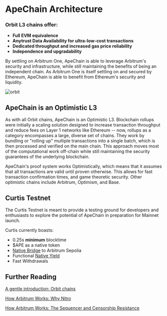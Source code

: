 # ApeChain Architecture


### Orbit L3 chains offer: ###
- **Full EVM equivalence**
- **Anytrust Data Availability for ultra-low-cost transactions**
- **Dedicated throughput and increased gas price reliability**
- **Independence and upgradability**

By settling on Arbitrum One, ApeChain is able to leverage Arbitrum's security and infrastructure, while still maintaining the benefits of being an independent chain. As Arbitrum One is itself settling on and secured by Ethereum, ApeChain is able to benefit from Ethereum's security and liquidity.

![orbit](../images/ApeFlow.png)

## ApeChain is an Optimistic L3

As with all Orbit chains, ApeChain is an Optimistic L3. Blockchain rollups were initially a scaling solution designed to increase transaction throughput and reduce fees on Layer 1 networks like Ethereum -- now, rollups as a category encompasses a large, diverse set of chains. They work by bundling or "rolling up" multiple transactions into a single batch, which is then processed and verified on the main chain. This approach moves most of the computational work off-chain while still maintaining the security guarantees of the underlying blockchain.

ApeChain's proof system works Optimistically, which means that it assumes that all transactions are valid until proven otherwise. This allows for fast transaction confirmation times, and game theoretic security. Other optimistic chains include Arbitrum, Optimism, and Base.

## Curtis Testnet
The Curtis Testnet is meant to provide a testing ground for developers and enthusiasts to explore the potential of ApeChain in preparation for Mainnet launch. 

Curtis currently boasts:
- 0.25s **minimum** blocktime
- $APE as a native token
- [Native Bridge](/bridge) to Arbitrum Sepolia
- Functional [Native Yield](/native-yield)
- Fast Withdrawals

## Further Reading

[A gentle introduction: Orbit chains](https://docs.arbitrum.io/launch-orbit-chain/orbit-gentle-introduction)

[How Arbitrum Works: Why Nitro](https://docs.arbitrum.io/how-arbitrum-works/why-nitro)

[How Arbitrum Works: The Sequencer and Censorship Resistance](https://docs.arbitrum.io/how-arbitrum-works/sequencer)